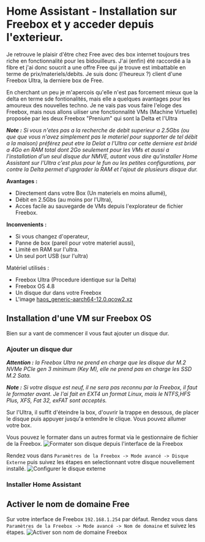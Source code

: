 # Home Assistant - Installation sur Freebox et y acceder depuis l'exterieur.

Je retrouve le plaisir d'être chez Free avec des box internet toujours tres riche en fonctionnalité pour les bidouilleurs.
J'ai (enfin) été raccordié a la fibre et j'ai donc soucrit a une offre Free qui je trouve est imbattable en terme de prix/materiels/debits. Je suis donc (l'heureux ?) client d'une Freebox Ultra, la derniere box de Free.

En cherchant un peu je m'apercois qu'elle n'est pas forcement mieux que la delta en terme sde fontionalités, mais elle a quelques avantages pour les amoureux des nouvelles techno.
Je ne vais pas vous faire l'eloge des Freebox, mais nous allons uiliser une fonctionnalité VMs (Machine Virtuelle) proposée par les deux Freebox "Prenium" qui sont la Delta et l'Ultra

***Note :** Si vous n'etes pas a la recherche de debit superieur a 2.5Gbs (ou que que vous n'avez simplement pas le materiel pour supporter de tel débit a la maison) préférez peut etre la Delat a l'Ultra car cette derniere est bridé a 4Go en RAM total dont 2Go seulement pour les VMs et aussi a l'installation d'un seul disque dur NMVE, autant vous dire qu'installer Home Assistant sur l'Ultra c'est plus pour le fun ou les petites configurations, par contre la Delta permet d'upgrader la RAM et l'ajout de plusieurs disque dur.*

**Avantages :**
* Directement dans votre Box (Un materiels en moins allumé),
* Débit en 2.5Gbs (au moins por l'Ultra),
* Acces facile au sauvegarde de VMs depuis l'explorateur de fichier Freebox.

**Inconvenients :**
* Si vous changez d'operateur,
* Panne de box (pareil pour votre materiel aussi),
* Limité en RAM sur l'ultra.
* Un seul port USB (sur l'ultra)

Matériel utilisés :
* Freebox Ultra (Procedure identique sur la Delta)
* Freebox OS 4.8
* Un disque dur dans votre Freebox
* L'image [haos_generic-aarch64-12.0.qcow2.xz](https://github.com/home-assistant/operating-system/releases)

## Installation d'une VM sur Freebox OS
Bien sur a vant de commencer il vous faut ajouter un disque dur.
### Ajouter un disque dur
***Attention :** la Freebox Ultra ne prend en charge que les disque dur M.2 NVMe PCIe gen 3 minimum (Key M), elle ne prend pas en charge les SSD M.2 Sata.*

***Note :** Si votre disque est neuf, il ne sera pas reconnu par la Freebox, il faut le formater avant. Je l'ai fait en EXT4 un format Linux, mais le NTFS,HFS Plus, XFS, Fat 32, exFAT sont acceptés.*

Sur l'Ultra, il suffit d'éteindre la box, d'ouvrir la trappe en dessous, de placer le disque puis appuyer jusqu'a entendre le clique. Vous pouvez allumer votre box.

Vous pouvez le formater dans un autres format via le gestionnaire de fichier de la Freebox.
![Formater son disque depuis l'interface de la Freebox](./img/freebox_formatage_disque.gif)

Rendez vous dans `Paramètres de la Freebox -> Mode avancé -> Disque Externe` puis suivez les étapes en selectionnant votre disque nouvellement installé.
![Configurer le disque externe](./img/freebox_configurer_disque_externe.gif)



### Installer Home Assistant

## Activer le nom de domaine Free

Sur votre interface de Freebox `192.168.1.254` par défaut. Rendez vous dans `Paramètres de la Freebox -> Mode avancé -> Nom de domaine` et suivez les étapes.
![Activer son nom de domaine Freebox](./imgfreebox_nom_de_domaine.gif)
